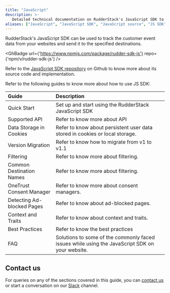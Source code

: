 ```yaml
---
title: "JavaScript"
description: >-
   Detailed technical documentation on RudderStack's JavaScript SDK to send data from your website to the specified destinations.
aliases: ["JavaScript", "JavaScript SDK", "JavaScript source", "JS SDK", "JS source", "Web SDK", "web source"]
---
```


RudderStack's JavaScript SDK can be used to track the customer event data from your websites and send it to the specified destinations.

<GhBadge
  url={'https://www.npmjs.com/package/rudder-sdk-js'}
  repo={'npm/v/rudder-sdk-js'}
/>

<div class="infoBlock">
Refer to the <a href="https://github.com/rudderlabs/rudder-sdk-js">JavaScript SDK repository</a> on Github to know more about its source code and implementation.
</div>

Refer to the following guides to know more about how to use JS SDK:

| Guide          | Description    |
| :------------------- | :------------------------- |
| <Link to="/stream-sources/rudderstack-sdk-integration-guides/rudderstack-javascript-sdk/quick-start/">Quick Start</Link>    | Set up and start using the RudderStack JavaScript SDK|
| <Link to="/stream-sources/rudderstack-sdk-integration-guides/rudderstack-javascript-sdk/supported-api/">Supported API</Link>                     | Refer to know more about API         |
|  <Link to="/stream-sources/rudderstack-sdk-integration-guides/rudderstack-javascript-sdk/supported-api/">Data Storage in Cookies</Link>                       | Refer to know about persistent user data stored in cookies or local storage.                   |
| <Link to="/stream-sources/rudderstack-sdk-integration-guides/rudderstack-javascript-sdk/version-migraion/">Version Migration</Link>    | Refer to know how to migrate from v1 to v1.1     |
|  <Link to="/stream-sources/rudderstack-sdk-integration-guides/rudderstack-javascript-sdk/filtering/">Filtering</Link>                      | Refer to know more about filtering.     |
|  <Link to="/stream-sources/rudderstack-sdk-integration-guides/rudderstack-javascript-sdk/common-destination-names/">Common Destination Names</Link>                      | Refer to know more about filtering.     |
|  <Link to="/stream-sources/rudderstack-sdk-integration-guides/rudderstack-javascript-sdk/onetrust-consent-manager/">OneTrust Consent Manager</Link>                      | Refer to know more about consent managers.       |
|   <Link to="/stream-sources/rudderstack-sdk-integration-guides/rudderstack-javascript-sdk/detecting-adblocked-pages/">Detecting Ad-blocked Pages</Link>                     | Refer to know about ad-blocked pages.                      |
|   <Link to="/stream-sources/rudderstack-sdk-integration-guides/rudderstack-javascript-sdk/context-traits/">Context and Traits</Link>                     | Refer to know about context and traits.                      |
| <Link to="/stream-sources/rudderstack-sdk-integration-guides/rudderstack-javascript-sdk/javascript-sdk-best-practices/">Best Practices</Link>       | Refer to know the best practices                |
| <Link to="/stream-sources/rudderstack-sdk-integration-guides/rudderstack-javascript-sdk/js-sdk-faqs/">FAQ</Link>       | Solutions to some of the commonly faced issues while using the JavaScript SDK on your website. |

## Contact us

For queries on any of the sections covered in this guide, you can [contact us](mailto:%20docs@rudderstack.com) or start a conversation on our [Slack](https://rudderstack.com/join-rudderstack-slack-community) channel.
